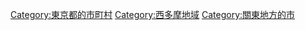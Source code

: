 {{Commonscat|Hamura, Tokyo}}
{{Catmore}}

{{DEFAULTSORT:Hamura-shi}}
[[Category:東京都的市町村|Category:東京都的市町村]]
[[Category:西多摩地域|Category:西多摩地域]]
[[Category:關東地方的市|Category:關東地方的市]]